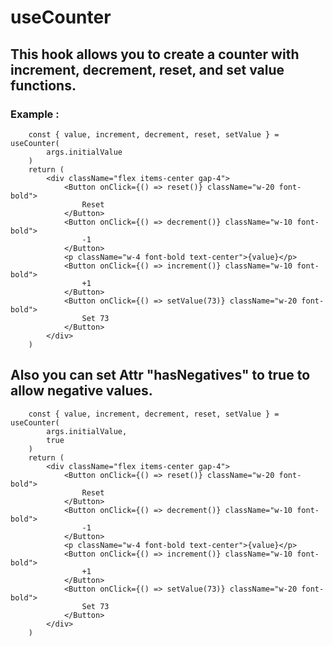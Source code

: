 


<Meta of={useCounter} />




# useCounter

## This hook allows you to create a counter with increment, decrement, reset, and set value functions.





### Example :

```tsx
	const { value, increment, decrement, reset, setValue } = useCounter(
		args.initialValue
	)
	return (
		<div className="flex items-center gap-4">
			<Button onClick={() => reset()} className="w-20 font-bold">
				Reset
			</Button>
			<Button onClick={() => decrement()} className="w-10 font-bold">
				-1
			</Button>
			<p className="w-4 font-bold text-center">{value}</p>
			<Button onClick={() => increment()} className="w-10 font-bold">
				+1
			</Button>
			<Button onClick={() => setValue(73)} className="w-20 font-bold">
				Set 73
			</Button>
		</div>
	)
```

## Also you can set Attr "hasNegatives" to true to allow negative values. 

```tsx
	const { value, increment, decrement, reset, setValue } = useCounter(
		args.initialValue,
		true
	)
	return (
		<div className="flex items-center gap-4">
			<Button onClick={() => reset()} className="w-20 font-bold">
				Reset
			</Button>
			<Button onClick={() => decrement()} className="w-10 font-bold">
				-1
			</Button>
			<p className="w-4 font-bold text-center">{value}</p>
			<Button onClick={() => increment()} className="w-10 font-bold">
				+1
			</Button>
			<Button onClick={() => setValue(73)} className="w-20 font-bold">
				Set 73
			</Button>
		</div>
	)
```
<Canvas of={useCounter.Example} />
<Controls/>

